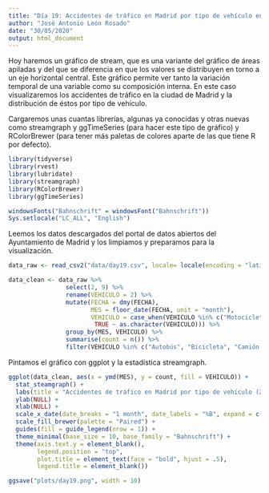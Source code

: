 ```yaml
---
title: "Día 19: Accidentes de tráfico en Madrid por tipo de vehículo en 2019 (stream graph)"
author: "José Antonio León Rosado"
date: "30/05/2020"
output: html_document
---
```


Hoy haremos un gráfico de stream, que es una variante del gráfico de áreas apiladas y del que se diferencia en que los valores se distribuyen en torno a un eje horizontal central. Este gráfico permite ver tanto la variación temporal de una variable como su composición interna. En este caso visualizaremos los accidentes de tráfico en la ciudad de Madrid y la distribución de éstos por tipo de vehículo.

Cargaremos unas cuantas librerías, algunas ya conocidas y otras nuevas como streamgraph y ggTimeSeries (para hacer este tipo de gráfico) y RColorBrewer (para tener más paletas de colores aparte de las que tiene R por defecto).

```r
library(tidyverse)
library(rvest)
library(lubridate)
library(streamgraph)
library(RColorBrewer)
library(ggTimeSeries)

windowsFonts("Bahnschrift" = windowsFont("Bahnschrift"))
Sys.setlocale("LC_ALL", "English")
```

Leemos los datos descargados del portal de datos abiertos del Ayuntamiento de Madrid y los limpiamos y preparamos para la visualización.

```r
data_raw <- read_csv2("data/day19.csv", locale= locale(encoding = "latin1"))

data_clean <- data_raw %>% 
                select(2, 9) %>% 
                rename(VEHICULO = 2) %>% 
                mutate(FECHA = dmy(FECHA),
                       MES = floor_date(FECHA, unit = "month"),
                       VEHICULO = case_when(VEHICULO %in% c("Motocicleta > 125cc", "Motocicleta hasta 125cc") ~ "Motocicleta",
                        TRUE ~ as.character(VEHICULO))) %>% 
                group_by(MES, VEHICULO) %>% 
                summarise(count = n()) %>% 
                filter(VEHICULO %in% c("Autobús", "Bicicleta", "Camión rígido", "Ciclomotor", "Furgoneta", "Motocicleta", "Turismo"))
```

Pintamos el gráfico con ggplot y la estadística streamgraph.

```r
ggplot(data_clean, aes(x = ymd(MES), y = count, fill = VEHICULO)) +
  stat_steamgraph() +
  labs(title = "Accidentes de tráfico en Madrid por tipo de vehículo (2019)", caption = "Fuente: Portal de Datos Abiertos del Ayuntamiento de Madrid | @jantleon") +
  ylab(NULL) +
  xlab(NULL) +
  scale_x_date(date_breaks = "1 month", date_labels = "%B", expand = c(0,10)) +
  scale_fill_brewer(palette = "Paired") +
  guides(fill = guide_legend(nrow = 1)) +
  theme_minimal(base_size = 10, base_family = "Bahnschrift") +
  theme(axis.text.y = element_blank(),
        legend.position = "top",
        plot.title = element_text(face = "bold", hjust = .5),
        legend.title = element_blank())

ggsave("plots/day19.png", width = 10)
```

